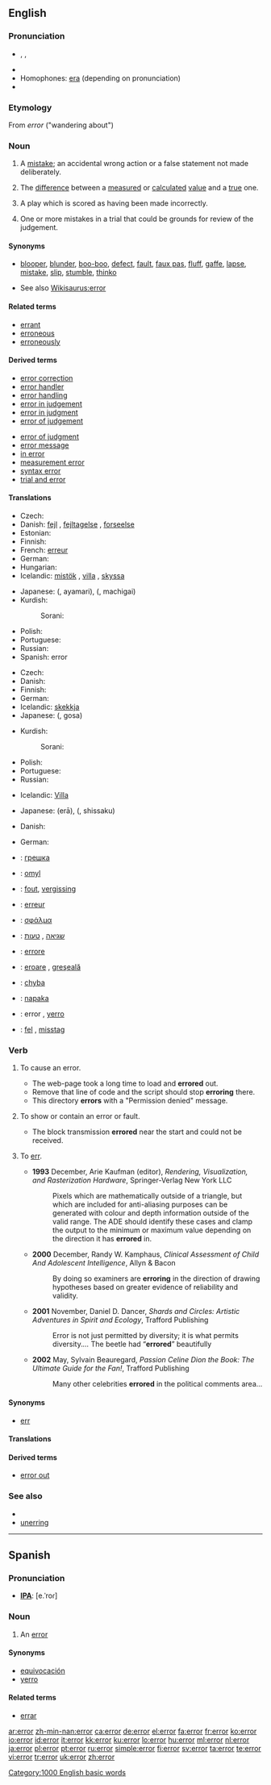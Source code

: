 {{wikipedia}}
==English==

===Pronunciation===
* {{enPR|ĕr'ə(r)}}, {{IPA|/ˈɛrə(ɹ)/}}, {{SAMPA|/"Er@(r)/}}
* {{audio|en-us-error.ogg|Audio (US)}}
* Homophones: [[era]] (depending on pronunciation)
* {{rhymes|ɛrə(r)}}

===Etymology===
From {{L.}}  ''error''  ("wandering about")

===Noun===
{{en-noun|s|-}}

# {{countable}} A [[mistake]]; an accidental wrong action or a false statement not made deliberately.
# {{mathematics}} The [[difference]] between a [[measured]] or [[calculated]] [[value]] and a [[true]] one.
# {{baseball|countable}} A play which is scored as having been made incorrectly.
# {{context|appellate|_|legal|uncountable}} One or more mistakes in a trial that could be grounds for review of the judgement.

====Synonyms====
* {{sense|a mistake}} [[blooper]], [[blunder]], [[boo-boo]], [[defect]], [[fault]], [[faux pas]], [[fluff]], [[gaffe]], [[lapse]], [[mistake]], [[slip]], [[stumble]], [[thinko]]
* See also [[Wikisaurus:error]]

====Related terms====
* [[errant]]
* [[erroneous]]
* [[erroneously]]

====Derived terms====
{{rel-top|terms derived from error}}
* [[error correction]]
* [[error handler]]
* [[error handling]]
* [[error in judgement]]
* [[error in judgment]]
* [[error of judgement]]
{{rel-mid}}
* [[error of judgment]]
* [[error message]]
* [[in error]]
* [[measurement error]]
* [[syntax error]]
* [[trial and error]]
{{rel-bottom}}

====Translations====
{{trans-top|mistake}}
* Czech: {{t-|cs|chyba|f}}
* Danish: [[fejl]] {{c}}, [[fejltagelse]] {{c}}, [[forseelse]] {{c}}
* Estonian: {{t|et|viga}}
* Finnish: {{t+|fi|virhe}}
* French: [[erreur]] {{f}}
* German: {{t+|de|Fehler|m}}
* Hungarian: {{t+|hu|hiba}}
* Icelandic: [[mistök]] {{f}}, [[villa]] {{f}}, [[skyssa]] {{f}}
{{trans-mid}}
* Japanese: {{Jpan|[[誤り]]}} ({{Jpan|[[あやまり]]}}, ayamari), {{Jpan|[[間違い]]}} ({{Jpan|[[まちがい]]}}, machigai)
* Kurdish:
*: Sorani: {{t|ku|هه‌ڵه‌|tr=hele|sc=KUchar}}
* Polish: {{t+|pl|błąd|m}}
* Portuguese: {{t+|pt|erro|m}}
* Russian: {{t|ru|oшибкa|f|tr=ošíbka}}
* Spanish: error {{m}}
{{trans-bottom}}

{{trans-top|difference between a measured or calculated value and a true one}}
* Czech: {{t-|cs|chyba|f}}
* Danish: {{t-|da|afvigelse|c}}
* Finnish: {{t+|fi|virhe}}
* German: {{t+|de|Fehler|m}}
* Icelandic: [[skekkja]] {{f}}
* Japanese: {{Jpan|[[誤差]]}} ({{Jpan|[[ごさ]]}}, gosa)
{{trans-mid}}
* Kurdish:
*: Sorani: {{t|ku|هه‌ڵه‌|tr=hele|sc=KUchar}}
* Polish: {{t|pl|błąd pomiaru|m}}
* Portuguese: {{t+|pt|erro|m}}
* Russian: {{t|ru|погрешность|f|tr=pogr'éšnost'|sc=Cyrl}}
{{trans-bottom}}

{{trans-top|baseball: play which is scored as having been made incorrectly}}
* Icelandic: [[Villa]] {{f}}
{{trans-mid}}
* Japanese: {{Jpan|[[エラー]]}} (erā), {{Jpan|[[失策]]}} ({{Jpan|[[しっさく]]}}, shissaku)
{{trans-bottom}}

{{trans-top|one or more mistakes in a trial that could be grounds for review of the judgement}}
* Danish: {{t-|da|fejl|c}}
{{trans-mid}}
* German: {{t+|de|Irrtum|n}}
{{trans-bottom}}

{{checktrans-top}}
* {{ttbc|Bulgarian}}: [[грешка]] {{f}}
* {{ttbc|Czech}}: [[omyl]] {{m}}
* {{ttbc|Dutch}}: [[fout]], [[vergissing]] {{f}}
* {{ttbc|French}}: [[erreur]] {{f}}
* {{ttbc|Greek}}: [[σφάλμα]] {{n}}
* {{ttbc|Hebrew}}: [[שגיאה]] {{f}}, [[טעות]] {{f}}
{{trans-mid}}
* {{ttbc|Italian}}: [[errore]] {{m}}
* {{ttbc|Romanian}}: [[eroare]] {{f}}, [[greşeală]] {{f}}
* {{ttbc|Slovak}}: [[chyba]] {{f}}
* {{ttbc|Slovene}}: [[napaka]] {{f}}
* {{ttbc|Spanish}}: error {{m}}, [[yerro]] {{m}}
* {{ttbc|Swedish}}: [[fel]] {{n}}, [[misstag]] {{n}}
{{trans-bottom}}

===Verb===
{{en-verb}}

# {{computing}} To cause an error.
#* The web-page took a long time to load and '''errored''' out.
#* Remove that line of code and the script should stop '''erroring''' there.
#* This directory '''errors''' with a "Permission denied" message.
# {{computing}} To show or contain an error or fault.
#* The block transmission '''errored''' near the start and could not be received.
# {{non-standard}} To [[err]].
#* '''1993''' December, Arie Kaufman (editor), ''Rendering, Visualization, and Rasterization Hardware'', Springer-Verlag New York LLC
#*: Pixels which are mathematically outside of a triangle, but which are included for anti-aliasing purposes can be generated with colour and depth information outside of the valid range. The ADE should identify these cases and clamp the output to the minimum or maximum value depending on the direction it has '''errored''' in.
#* '''2000''' December, Randy W. Kamphaus, ''Clinical Assessment of Child And Adolescent Intelligence'', Allyn & Bacon
#*: By doing so examiners are '''erroring''' in the direction of drawing hypotheses based on greater evidence of reliability and validity.
#* '''2001''' November, Daniel D. Dancer, ''Shards and Circles: Artistic Adventures in Spirit and Ecology'', Trafford Publishing
#*: Error is not just permitted by diversity; it is what permits diversity.''...'' The beetle had “'''errored'''” beautifully
#* '''2002''' May, Sylvain Beauregard, ''Passion Celine Dion the Book: The Ultimate Guide for the Fan!'', Trafford Publishing
#*: Many other celebrities '''errored''' in the political comments area...<!--[sic.]-->

====Synonyms====
* [[err]]

====Translations====
{{trans-top|To show an error}}
{{trans-mid}}
{{trans-bottom}}

{{trans-top|to cause or contain an error}}
{{trans-mid}}
{{trans-bottom}}

{{trans-see|(nonstandard) To make a mistake; to result in an error|err}}
====Derived terms====
* [[error out]]

===See also===
* {{pedialite}}
* [[unerring]]

[[Category:1000 English basic words]]

----

==Spanish==

===Pronunciation===
* '''[[IPA]]''': [e.ˈroɾ]

===Noun===
{{es-noun-m|pl=errorer}}

# An [[#English|error]]

====Synonyms====
* [[equivocación]] {{f}}
* [[yerro]] {{m}}

====Related terms====
* [[errar]]

[[ar:error]]
[[zh-min-nan:error]]
[[ca:error]]
[[de:error]]
[[el:error]]
[[fa:error]]
[[fr:error]]
[[ko:error]]
[[io:error]]
[[id:error]]
[[it:error]]
[[kk:error]]
[[ku:error]]
[[lo:error]]
[[hu:error]]
[[ml:error]]
[[nl:error]]
[[ja:error]]
[[pl:error]]
[[pt:error]]
[[ru:error]]
[[simple:error]]
[[fi:error]]
[[sv:error]]
[[ta:error]]
[[te:error]]
[[vi:error]]
[[tr:error]]
[[uk:error]]
[[zh:error]]